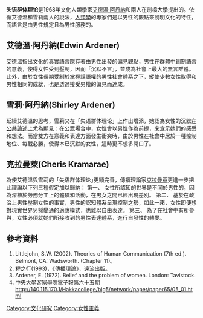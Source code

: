 '''失语群体理论'''是1968年文化人類學家[[艾德溫·阿登納|艾德溫·阿丹納]]和{{tsl|en|Shirley Ardener|雪莉·阿丹納}}兩人在劍橋大學提出的。依循艾德溫和雪莉兩人的說法，[[人類學|人類學]]的專家們是以男性的觀點來說明文化的特性，而語言是由男性規定且為男性服務的。

{{Portal|女权主义}}

==艾德溫·阿丹納(Edwin Ardener)==

艾德溫指出文化的真實語言隱存著由男性出發的[[偏見|偏見]]觀點，男性在群體中創制語言的意義，使得女性受到壓制，因而「沉默不言｣，並成為社會上最大的無言群體。此外，由於女性長期受制於掌握話語權的男性社會體系之下，縱使少數女性取得和男性相同的成就，也是透過接受男權的偏見而達成。

==雪莉·阿丹納(Shirley Ardener)==

延續艾德溫的思考，雪莉又在「失语群体理论」上作出增添，她認為女性的沉默在[[公共論述|公共論述]]上尤為顯見：在公眾場合中，女性會以男性作為前提，來宣示她們的感受和想法。而當雙方在意義和表達方面發生衝突時，由於男性在社會中居於一種控制地位、每戰必勝，使得本已沉默的女性，這時更不想多開口了。

==克拉曼萊(Cheris Kramarae)==

為使艾德溫與雪莉的「失语群体理论｣更顯完善，傳播理論家[[克拉曼萊|克拉曼萊]]更進一步把此理論以下列三種假定加以歸納：
第一、	女性所認知的世界是不同於男性的，因為深植於勞務分工上的體驗和活動，在男女之間已經出現差別。
第二、	基於在政治上男性壓制女性的事實，男性的認知體系呈現控制之勢，如此一來，女性即便想對現實世界另採變通的適應模式，也難以自由表達。
第三、	為了在社會中有所參與，女性必須就她們所接收到的男性表達體系，進行自發性的轉變。

==參考資料==
#Littlejohn, S.W. (2002). Theories of Human Communication (7th ed.). Belmont, CA: Wadsworth. (Chapter 11)。
#程之行(1993)，《傳播理論》，遠流出版。
#Ardener, E. (1972). Belief and the problem of women. London: Tavistock.
#中央大學客家學院電子報第六十五期 http://140.115.170.1/Hakkacollege/big5/network/paper/paper65/05_01.html{{dead link|date=2017年12月 |bot=InternetArchiveBot |fix-attempted=yes }}

[[Category:文化研究|Category:文化研究]]
[[Category:女性主義|Category:女性主義]]